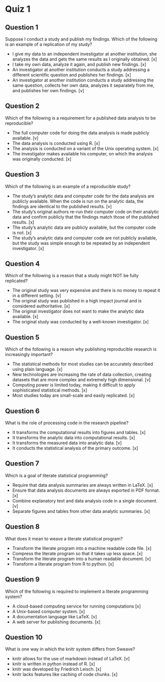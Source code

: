 # Quiz 1

## Question 1

Suppose I conduct a study and publish my findings. Which of the following is an example of a replication of my study?

- I give my data to an independent investigator at another institution, she analyzes the data and gets the same results as I originally obtained.   [x]
- I take my own data, analyze it again, and publish new findings.       [x]
- An investigator at another institution conducts a study addressing a different scientific question and publishes her findings.               [x]
- An investigator at another institution conducts a study addressing the same question, collects her own data, analyzes it separately from me, and publishes her own findings.                                             [v]

## Question 2

Which of the following is a requirement for a published data analysis to be reproducible?

- The full computer code for doing the data analysis is made publicly available.                                                              [v]
- The data analysis is conducted using R.                               [x]
- The analysis is conducted on a variant of the Unix operating system.  [x]
- The investigator makes available his computer, on which the analysis was originally conducted.                                                   [x]

## Question 3

Which of the following is an example of a reproducible study?

- The study's analytic data and computer code for the data analysis are publicly available. When the code is run on the analytic data, the findings are identical to the published results.                                 [v]
- The study's original authors re-run their computer code on their analytic data and confirm publicly that the findings match those of the published results.                                                                [x]
- The study's analytic data are publicly available, but the computer code is not.                                                                 [x]
- The study's analytic data and computer code are not publicly available, but the study was simple enough to be repeated by an independent investigator.                                                                     [x]

## Question 4

Which of the following is a reason that a study might NOT be fully replicated?

- The original study was very expensive and there is no money to repeat it in a different setting.                                                 [v]
- The original study was published in a high impact journal and is considered authoritative.                                               [x]
- The original investigator does not want to make the analytic data available.                                                              [x]
- The original study was conducted by a well-known investigator.        [x]

## Question 5

Which of the following is a reason why publishing reproducible research is increasingly important?

- The statistical methods for most studies can be accurately described using plain language.                                                   [x]
- New technologies are increasing the rate of data collection, creating datasets that are more complex and extremely high dimensional.          [v]
- Computing power is limited today, making it difficult to apply sophisticated statistical methods.                                                [x]
- Most studies today are small-scale and easily replicated.             [x]

## Question 6

What is the role of processing code in the research pipeline?

- It transforms the computational results into figures and tables.      [x]
- It transforms the analytic data into computational results.           [x]
- It transforms the measured data into analytic data.                   [v]
- It conducts the statistical analysis of the primary outcome.          [x]

## Question 7

Which is a goal of literate statistical programming?

- Require that data analysis summaries are always written in LaTeX.     [x]
- Ensure that data analysis documents are always exported in PDF format.[x]
- Combine explanatory text and data analysis code in a single document. [v]
- Separate figures and tables from other data analytic summaries.       [x]

## Question 8

What does it mean to weave a literate statistical program?

- Transform the literate program into a machine readable code file.     [x]
- Compress the literate program so that it takes up less space.         [x]
- Transform the literate program into a human readable document.        [v]
- Transform a literate program from R to python.                        [x]

## Question 9

Which of the following is required to implement a literate programming system?

- A cloud-based computing service for running computations              [x]
- A Unix-based computer system.                                         [x]
- A documentation language like LaTeX.                                  [v]
- A web server for publishing documents.                                [x]

## Question 10

What is one way in which the knitr system differs from Sweave?

- knitr allows for the use of markdown instead of LaTeX.                [v]
- knitr is written in python instead of R.                              [x]
- knitr was developed by Friedrich Leisch.                              [x]
- knitr lacks features like caching of code chunks.                     [x]





